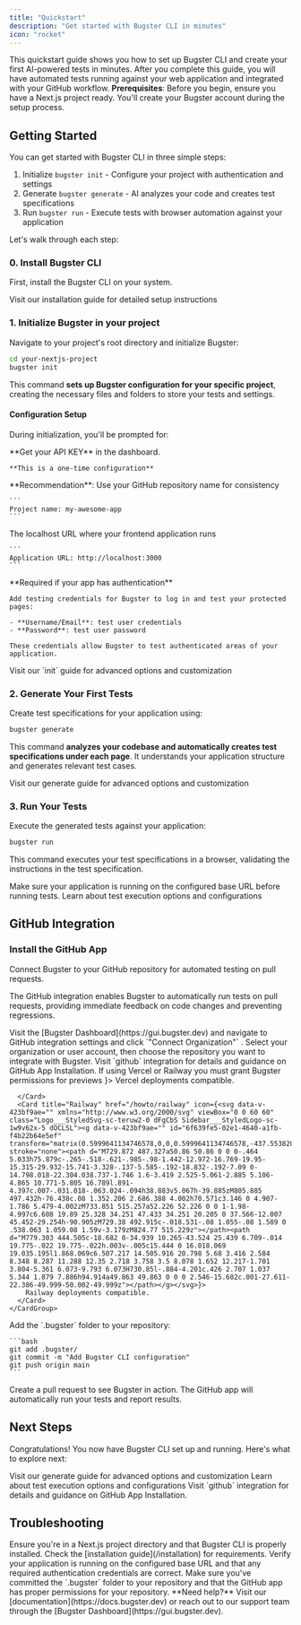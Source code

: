 ```yaml
---
title: "Quickstart"
description: "Get started with Bugster CLI in minutes"
icon: "rocket"
---
```


This quickstart guide shows you how to set up Bugster CLI and create your first AI-powered tests in minutes.
After you complete this guide, you will have automated tests running against your web application and integrated with your GitHub workflow.
<Info>
  **Prerequisites**: Before you begin, ensure you have a Next.js project ready. You'll create your Bugster account during the setup process.
</Info>
## Getting Started

You can get started with Bugster CLI in three simple steps:

1. Initialize `bugster init` - Configure your project with authentication and settings
2. Generate `bugster generate` - AI analyzes your code and creates test specifications
3. Run `bugster run` - Execute tests with browser automation against your application

Let's walk through each step:
### 0. Install Bugster CLI

First, install the Bugster CLI on your system.

<Card title="Install Bugster CLI" icon="download" href="/installation">
  Visit our installation guide for detailed setup instructions
</Card>

### 1. Initialize Bugster in your project

Navigate to your project's root directory and initialize Bugster:

```bash
cd your-nextjs-project
bugster init
```
This command **sets up Bugster configuration for your specific project**, creating the necessary files and folders to store your tests and settings.

#### Configuration Setup

During initialization, you'll be prompted for:

<AccordionGroup>
<Accordion title="Bugster API KEY" icon="fingerprint">
    **Get your API KEY** in the dashboard.

    **This is a one-time configuration**
  </Accordion>
  <Accordion title="Project Name" icon="tag">
    **Recommendation**: Use your GitHub repository name for consistency
    
    ```
    Project name: my-awesome-app
    ```
  </Accordion>
  
  <Accordion title="Base URL" icon="globe">
    The localhost URL where your frontend application runs
    
    ```
    Application URL: http://localhost:3000
    ```
  </Accordion>
  
  <Accordion title="Authentication Credentials" icon="key">
    **Required if your app has authentication**
    
    Add testing credentials for Bugster to log in and test your protected pages:
    
    - **Username/Email**: test user credentials
    - **Password**: test user password
    
    These credentials allow Bugster to test authenticated areas of your application.
  </Accordion>
</AccordionGroup>

<Card title="Learn More About Project Initialization" icon="fingerprint" href="/commands/init">
  Visit our `init` guide for advanced options and customization
</Card>

### 2. Generate Your First Tests

Create test specifications for your application using:

```bash
bugster generate
```
This command **analyzes your codebase and automatically creates test specifications under each page**. It understands your application structure and generates relevant test cases.

<Card title="Learn More About Test Generation" icon="sparkles" href="/commands/generate">
  Visit our generate guide for advanced options and customization
</Card>

### 3. Run Your Tests

Execute the generated tests against your application:

```bash
bugster run
```
This command executes your test specifications in a browser, validating the instructions in the test specification.

<Tip>
  Make sure your application is running on the configured base URL before running tests.
</Tip>

<Card title="Advanced Test Execution" icon="compass" href="/commands/run">
  Learn about test execution options and configurations
</Card>


## GitHub Integration

### Install the GitHub App

Connect Bugster to your GitHub repository for automated testing on pull requests.

The GitHub integration enables Bugster to automatically run tests on pull requests, providing immediate feedback on code changes and preventing regressions.

<Steps>
  <Step title="Access GitHub Integration">
    Visit the [Bugster Dashboard](https://gui.bugster.dev) and navigate to GitHub integration settings and click `"Connect Organization"` .
  </Step>
  
  <Step title="Install the App">
    Select your organization or user account, then choose the repository you want to integrate with Bugster.
    <Card title="GitHub App" icon="github" href="/integrations/github">
    Visit `github` integration for details and guidance on GitHub App Installation.
    </Card>

  </Step>

  
  <Step title="Enable Preview Access">
    If using Vercel or Railway you must grant Bugster permissions for previews
    <CardGroup cols={2}>
      <Card title="Vercel" href="/howto/vercel" icon={<svg viewBox="0 -17 256 256" version="1.1" xmlns="http://www.w3.org/2000/svg" xmlns:xlink="http://www.w3.org/1999/xlink" preserveAspectRatio="xMidYMid" fill="#ffffff" stroke="#ffffff"><g id="SVGRepo_bgCarrier" stroke-width="0"></g><g id="SVGRepo_tracerCarrier" stroke-linecap="round" stroke-linejoin="round"></g><g id="SVGRepo_iconCarrier"> <g> <polygon fill="#ffffff" points="128 0 256 221.705007 0 221.705007"> </polygon> </g> </g></svg>}>
        Vercel deployments compatible.

      </Card>
      <Card title="Railway" href="/howto/railway" icon={<svg data-v-423bf9ae="" xmlns="http://www.w3.org/2000/svg" viewBox="0 0 60 60" class="Logo___StyledSvg-sc-teruw2-0 dFgCbS Sidebar___StyledLogo-sc-1w9v62x-5 dOCLSL"><g data-v-423bf9ae="" id="6f639fe5-02e1-4640-a1fb-f4b22b64e5ef" transform="matrix(0.5999641134746578,0,0,0.5999641134746578,-437.5538206497148,-266.68705118956507)" stroke="none"><path d="M729.872 487.327a50.86 50.86 0 0 0-.464 5.033h75.879c-.265-.518-.621-.985-.98-1.442-12.972-16.769-19.95-15.315-29.932-15.741-3.328-.137-5.585-.192-18.832-.192-7.09 0-14.798.018-22.304.038.737-1.746 1.6-3.419 2.525-5.061-2.885 5.106-4.865 10.771-5.805 16.789l.891-4.397c.007-.031.018-.063.024-.094h38.883v5.067h-39.885zM805.885 497.432h-76.438c.08 1.352.206 2.686.388 4.002h70.571c3.146 0 4.907-1.786 5.479-4.002zM733.851 515.257a52.226 52.226 0 0 1-1.98-4.997c6.608 19.89 25.328 34.251 47.433 34.251 20.205 0 37.566-12.007 45.452-29.254h-90.905zM729.38 492.915c-.018.531-.08 1.055-.08 1.589 0 .538.063 1.059.08 1.59v-3.179zM824.77 515.229z"></path><path d="M779.303 444.505c-18.682 0-34.939 10.265-43.524 25.439 6.709-.014 19.775-.022 19.775-.022h.003v-.005c15.444 0 16.018.069 19.035.195l1.868.069c6.507.217 14.505.916 20.798 5.68 3.416 2.584 8.348 8.287 11.288 12.35 2.718 3.758 3.5 8.078 1.652 12.217-1.701 3.804-5.361 6.073-9.793 6.073H730.85l-.884-4.201c.426 2.707 1.037 5.344 1.879 7.886h94.914a49.863 49.863 0 0 0 2.546-15.682c.001-27.611-22.386-49.999-50.002-49.999z"></path></g></svg>}>
        Railway deployments compatible.
      </Card>
    </CardGroup>
  </Step>
  
  <Step title="Commit Bugster Configuration with your changes">
    Add the `.bugster` folder to your repository:
    
    ```bash
    git add .bugster/
    git commit -m "Add Bugster CLI configuration"
    git push origin main
    ```
  </Step>
  
  <Step title="Create a Pull Request">
    Create a pull request to see Bugster in action. The GitHub app will automatically run your tests and report results.
  </Step>
</Steps>


## Next Steps

Congratulations! You now have Bugster CLI set up and running. Here's what to explore next:

<CardGroup cols={2}>
  <Card title="Test Generation" icon="sparkles" href="/commands/generate">
  Visit our generate guide for advanced options and customization
  </Card>
  
  <Card title="Test Execution" icon="compass" href="/commands/run">
  Learn about test execution options and configurations
</Card>
  
   <Card title="GitHub App" icon="github" href="/integrations/github">
    Visit `github` integration for details and guidance on GitHub App Installation.
    </Card>

</CardGroup>

## Troubleshooting

<AccordionGroup>
  <Accordion title="Tests not generating">
    Ensure you're in a Next.js project directory and that Bugster CLI is properly installed. Check the [installation guide](/installation) for requirements.
  </Accordion>
  
  <Accordion title="Tests failing to run">
    Verify your application is running on the configured base URL and that any required authentication credentials are correct.
  </Accordion>
  
  <Accordion title="GitHub integration not working">
    Make sure you've committed the `.bugster` folder to your repository and that the GitHub app has proper permissions for your repository.
  </Accordion>
</AccordionGroup>

<Info>
  **Need help?** Visit our [documentation](https://docs.bugster.dev) or reach out to our support team through the [Bugster Dashboard](https://gui.bugster.dev).
</Info>